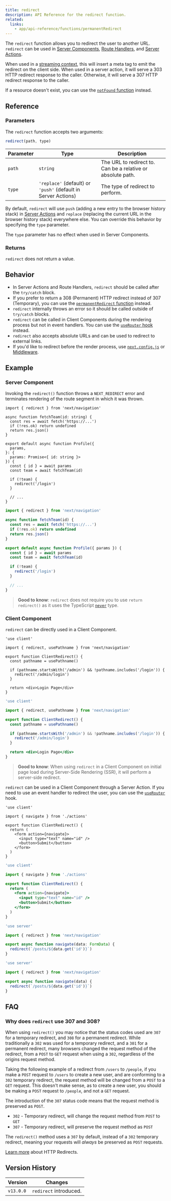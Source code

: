 ```yaml
---
title: redirect
description: API Reference for the redirect function.
related:
  links:
    - app/api-reference/functions/permanentRedirect
---
```


The `redirect` function allows you to redirect the user to another URL. `redirect` can be used in [Server Components](/docs/app/getting-started/server-and-client-components), [Route Handlers](/docs/app/building-your-application/routing/route-handlers), and [Server Actions](/docs/app/building-your-application/data-fetching/server-actions-and-mutations).

When used in a [streaming context](/docs/app/building-your-application/routing/loading-ui-and-streaming#streaming), this will insert a meta tag to emit the redirect on the client side. When used in a server action, it will serve a 303 HTTP redirect response to the caller. Otherwise, it will serve a 307 HTTP redirect response to the caller.

If a resource doesn't exist, you can use the [`notFound` function](/docs/app/api-reference/functions/not-found) instead.

## Reference

### Parameters

The `redirect` function accepts two arguments:

```js
redirect(path, type)
```

| Parameter | Type                                                          | Description                                                 |
| --------- | ------------------------------------------------------------- | ----------------------------------------------------------- |
| `path`    | `string`                                                      | The URL to redirect to. Can be a relative or absolute path. |
| `type`    | `'replace'` (default) or `'push'` (default in Server Actions) | The type of redirect to perform.                            |

By default, `redirect` will use `push` (adding a new entry to the browser history stack) in [Server Actions](/docs/app/building-your-application/data-fetching/server-actions-and-mutations) and `replace` (replacing the current URL in the browser history stack) everywhere else. You can override this behavior by specifying the `type` parameter.

The `type` parameter has no effect when used in Server Components.

### Returns

`redirect` does not return a value.

## Behavior

- In Server Actions and Route Handlers, `redirect` should be called after the `try/catch` block.
- If you prefer to return a 308 (Permanent) HTTP redirect instead of 307 (Temporary), you can use the [`permanentRedirect` function](/docs/app/api-reference/functions/permanentRedirect) instead.
- `redirect` internally throws an error so it should be called outside of `try/catch` blocks.
- `redirect` can be called in Client Components during the rendering process but not in event handlers. You can use the [`useRouter` hook](#userouter-hook) instead.
- `redirect` also accepts absolute URLs and can be used to redirect to external links.
- If you'd like to redirect before the render process, use [`next.config.js`](/docs/app/guides/redirecting#redirects-in-nextconfigjs) or [Middleware](/docs/app/guides/redirecting#nextresponseredirect-in-middleware).

## Example

### Server Component

Invoking the `redirect()` function throws a `NEXT_REDIRECT` error and terminates rendering of the route segment in which it was thrown.

```tsx filename="app/team/[id]/page.tsx" switcher
import { redirect } from 'next/navigation'

async function fetchTeam(id: string) {
  const res = await fetch('https://...')
  if (!res.ok) return undefined
  return res.json()
}

export default async function Profile({
  params,
}: {
  params: Promise<{ id: string }>
}) {
  const { id } = await params
  const team = await fetchTeam(id)

  if (!team) {
    redirect('/login')
  }

  // ...
}
```

```jsx filename="app/team/[id]/page.js" switcher
import { redirect } from 'next/navigation'

async function fetchTeam(id) {
  const res = await fetch('https://...')
  if (!res.ok) return undefined
  return res.json()
}

export default async function Profile({ params }) {
  const { id } = await params
  const team = await fetchTeam(id)

  if (!team) {
    redirect('/login')
  }

  // ...
}
```

> **Good to know**: `redirect` does not require you to use `return redirect()` as it uses the TypeScript [`never`](https://www.typescriptlang.org/docs/handbook/2/functions.html#never) type.

### Client Component

`redirect` can be directly used in a Client Component.

```tsx filename="components/client-redirect.tsx" switcher
'use client'

import { redirect, usePathname } from 'next/navigation'

export function ClientRedirect() {
  const pathname = usePathname()

  if (pathname.startsWith('/admin') && !pathname.includes('/login')) {
    redirect('/admin/login')
  }

  return <div>Login Page</div>
}
```

```jsx filename="components/client-redirect.jsx" switcher
'use client'

import { redirect, usePathname } from 'next/navigation'

export function ClientRedirect() {
  const pathname = usePathname()

  if (pathname.startsWith('/admin') && !pathname.includes('/login')) {
    redirect('/admin/login')
  }

  return <div>Login Page</div>
}
```

> **Good to know**: When using `redirect` in a Client Component on initial page load during Server-Side Rendering (SSR), it will perform a server-side redirect.

`redirect` can be used in a Client Component through a Server Action. If you need to use an event handler to redirect the user, you can use the [`useRouter`](/docs/app/api-reference/functions/use-router) hook.

```tsx filename="app/client-redirect.tsx" switcher
'use client'

import { navigate } from './actions'

export function ClientRedirect() {
  return (
    <form action={navigate}>
      <input type="text" name="id" />
      <button>Submit</button>
    </form>
  )
}
```

```jsx filename="app/client-redirect.jsx" switcher
'use client'

import { navigate } from './actions'

export function ClientRedirect() {
  return (
    <form action={navigate}>
      <input type="text" name="id" />
      <button>Submit</button>
    </form>
  )
}
```

```ts filename="app/actions.ts" switcher
'use server'

import { redirect } from 'next/navigation'

export async function navigate(data: FormData) {
  redirect(`/posts/${data.get('id')}`)
}
```

```js filename="app/actions.js" switcher
'use server'

import { redirect } from 'next/navigation'

export async function navigate(data) {
  redirect(`/posts/${data.get('id')}`)
}
```

## FAQ

### Why does `redirect` use 307 and 308?

When using `redirect()` you may notice that the status codes used are `307` for a temporary redirect, and `308` for a permanent redirect. While traditionally a `302` was used for a temporary redirect, and a `301` for a permanent redirect, many browsers changed the request method of the redirect, from a `POST` to `GET` request when using a `302`, regardless of the origins request method.

Taking the following example of a redirect from `/users` to `/people`, if you make a `POST` request to `/users` to create a new user, and are conforming to a `302` temporary redirect, the request method will be changed from a `POST` to a `GET` request. This doesn't make sense, as to create a new user, you should be making a `POST` request to `/people`, and not a `GET` request.

The introduction of the `307` status code means that the request method is preserved as `POST`.

- `302` - Temporary redirect, will change the request method from `POST` to `GET`
- `307` - Temporary redirect, will preserve the request method as `POST`

The `redirect()` method uses a `307` by default, instead of a `302` temporary redirect, meaning your requests will _always_ be preserved as `POST` requests.

[Learn more](https://developer.mozilla.org/docs/Web/HTTP/Redirections) about HTTP Redirects.

## Version History

| Version   | Changes                |
| --------- | ---------------------- |
| `v13.0.0` | `redirect` introduced. |
